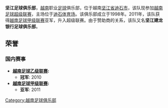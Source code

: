 {{Infobox football club 
|clubname =坚江
|image = <!-- 檔案不存在 [[File:Kien_Long_Bank_Kien_Giang_FC.png|180px]] ，可從英文維基百科取得 -->
|fullname = 坚江足球俱乐部
|founded = 1998
|ground   = 迪石市<br>[[迪石体育场|迪石体育场]]
|capacity = 10,000
|chairman = 
|manager = {{flagicon|Vietnam}} Lại Hồng Vân
|league   = [[越南足球甲级联赛|越南足球甲级联赛]] 
|season   = 2011 
|position = 第2名(升级)
|pattern_la1=
|leftarm1=
|pattern_la2=
|leftarm2=
}}'''坚江足球俱乐部'''，[[越南|越南]]职业[[足球|足球]]俱乐部，位于越南[[坚江省|坚江省]][[迪石市|迪石市]]，该队现参加[[越南足球超级联赛|越南足球超级联赛]]，主场位于[[迪石体育场|迪石体育场]]。该俱乐部成立于1998年。2011年，该队获得[[越南足球甲级联赛|越南足球甲级联赛]]亚军，升入超级联赛。由于赞助商的关系，该队又名'''坚江建龙银行足球俱乐部'''。

==荣誉==
===国内赛事===
*'''[[越南足球乙级联赛|越南足球乙级联赛]]:'''
**'''冠军''': 2010
*'''[[越南足球甲级联赛|越南足球甲级联赛]]:'''
**'''亚军''': 2011

[[Category:越南足球俱乐部|Category:越南足球俱乐部]]